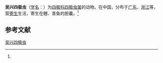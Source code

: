 {{Speciesbox
| name = 吴兴四极虫
| status = 
| status_system = 
| image = 
| genus = Chloromyxum
| species = wushingensis
| authority = (Chen, 1998)<ref name='id9285'>{{cite web| url =http://www.bioinfo.cn/db05/BjdwSpecies.php?action=view&id=9285| title =吴兴四极虫| work =《中国动物物种编目数据库》| publisher =中国科学院微生物研究所| author =中国科学院动物研究所| accessdate =2009-04-16| deadurl =yes| archiveurl =https://web.archive.org/web/20160305015153/http://www.bioinfo.cn/db05/BjdwSpecies.php?action=view&id=9285| archivedate =2016-03-05}}</ref>
}}

'''吴兴四极虫'''（[[学名|学名]]：{{lang|la|''Chloromyxum wushingensis''}}）为[[四极科|四极科]][[四极虫属|四极虫属]]的动物。在中国，分布于[[广东|广东]]、[[浙江|浙江]]等，营[[寄生|寄生]]生活，寄生在鲤、青鱼的胆囊。<ref name='id9285'/>

== 参考文献 ==
{{reflist}}

{{Wikispecies|Chloromyxum wushingensis}}

[[Category:四极虫属|吴兴四极虫]]


{{Cnidarian-stub}}